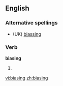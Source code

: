 ==English==

===Alternative spellings===
* (UK) [[biassing]]

===Verb===
'''biasing'''
# {{present participle of|[[bias]]}}

[[vi:biasing]]
[[zh:biasing]]